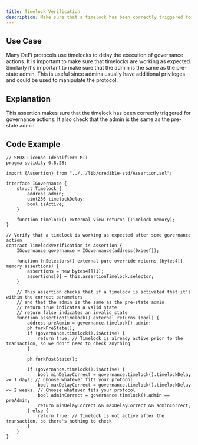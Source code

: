```yaml
---
title: Timelock Verification
description: Make sure that a timelock has been correctly triggered for governance actions
---
```


## Use Case
Many DeFi protocols use timelocks to delay the execution of governance actions. It is important to make sure that timelocks are working as expected.
Similarly it's important to make sure that the admin is the same as the pre-state admin. This is useful since admins usually have additional privileges and could be used to manipulate the protocol.

## Explanation
This assertion makes sure that the timelock has been correctly triggered for governance actions.
It also check that the admin is the same as the pre-state admin.

## Code Example
```solidity
// SPDX-License-Identifier: MIT
pragma solidity 0.8.28;

import {Assertion} from "../../lib/credible-std/Assertion.sol";

interface IGovernance {
    struct Timelock {
        address admin;
        uint256 timelockDelay;
        bool isActive;
    }

    function timelock() external view returns (Timelock memory);
}

// Verify that a timelock is working as expected after some governance action
contract TimelockVerification is Assertion {
    IGovernance governance = IGovernance(address(0xbeef));

    function fnSelectors() external pure override returns (bytes4[] memory assertions) {
        assertions = new bytes4[](1);
        assertions[0] = this.assertionTimelock.selector;
    }

    // This assertion checks that if a timelock is activated that it's within the correct parameters
    // and that the admin is the same as the pre-state admin
    // return true indicates a valid state
    // return false indicates an invalid state
    function assertionTimelock() external returns (bool) {
        address preAdmin = governance.timelock().admin;
        ph.forkPreState();
        if (governance.timelock().isActive) {
            return true; // Timelock is already active prior to the transaction, so we don't need to check anything
        }

        ph.forkPostState();

        if (governance.timelock().isActive) {
            bool minDelayCorrect = governance.timelock().timelockDelay >= 1 days; // Choose whatever fits your protocol
            bool maxDelayCorrect = governance.timelock().timelockDelay <= 2 weeks; // Choose whatever fits your protocol
            bool adminCorrect = governance.timelock().admin == preAdmin;
            return minDelayCorrect && maxDelayCorrect && adminCorrect;
        } else {
            return true; // Timelock is not active after the transaction, so there's nothing to check
        }
    }
}
```
